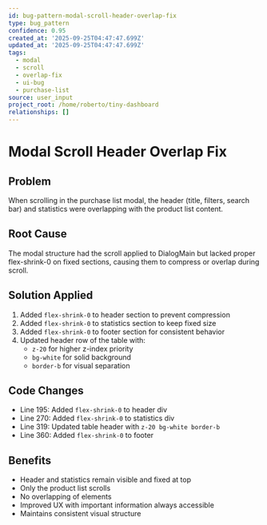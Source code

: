 ```yaml
---
id: bug-pattern-modal-scroll-header-overlap-fix
type: bug_pattern
confidence: 0.95
created_at: '2025-09-25T04:47:47.699Z'
updated_at: '2025-09-25T04:47:47.699Z'
tags:
  - modal
  - scroll
  - overlap-fix
  - ui-bug
  - purchase-list
source: user_input
project_root: /home/roberto/tiny-dashboard
relationships: []
---
```


# Modal Scroll Header Overlap Fix

## Problem

When scrolling in the purchase list modal, the header (title, filters, search bar) and statistics were overlapping with the product list content.

## Root Cause

The modal structure had the scroll applied to DialogMain but lacked proper flex-shrink-0 on fixed sections, causing them to compress or overlap during scroll.

## Solution Applied

1. Added `flex-shrink-0` to header section to prevent compression
2. Added `flex-shrink-0` to statistics section to keep fixed size
3. Added `flex-shrink-0` to footer section for consistent behavior
4. Updated header row of the table with:
   - `z-20` for higher z-index priority
   - `bg-white` for solid background
   - `border-b` for visual separation

## Code Changes

- Line 195: Added `flex-shrink-0` to header div
- Line 270: Added `flex-shrink-0` to statistics div
- Line 319: Updated table header with `z-20 bg-white border-b`
- Line 360: Added `flex-shrink-0` to footer

## Benefits

- Header and statistics remain visible and fixed at top
- Only the product list scrolls
- No overlapping of elements
- Improved UX with important information always accessible
- Maintains consistent visual structure
